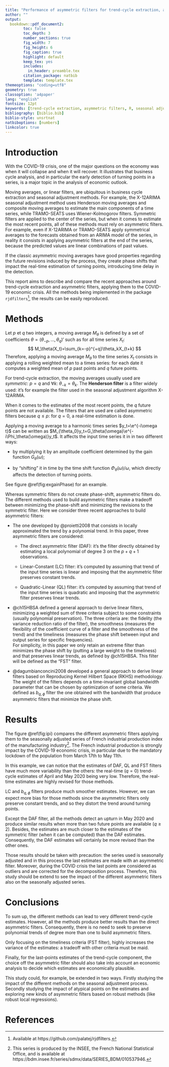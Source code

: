 ```yaml
---
title: "Performance of asymmetric filters for trend-cycle extraction, application to the COVID-19 crisis"
author: ""
output:
  bookdown::pdf_document2:
        toc: false
        toc_depth: 3
        number_sections: true
        fig_width: 7
        fig_height: 6
        fig_caption: true
        highlight: default
        keep_tex: yes
        includes:
          in_header: preamble.tex
        citation_package: natbib
        template: template.tex
themeoptions: "coding=utf8"
geometry: true
classoption: 'a4paper'
lang: "english"
fontsize: 12pt
keywords: [trend-cycle extraction, asymmetric filters, R, seasonal adjustment]
bibliography: [biblio.bib]
biblio-style: unsrtnat
natbiboptions: [numbers]
linkcolor: true
---
```



# Introduction


With the COVID-19 crisis, one of the major questions on the economy was when it will collapse and when it will recover. 
It illustrates that business cycle analysis, and in particular the early detection of turning points in a series, is a major topic in the analysis of economic outlook.

Moving averages, or linear filters, are ubiquitous in business cycle extraction and seasonal adjustment methods. 
For example, the X-12ARIMA seasonal adjustment method uses Henderson moving averages and composite moving averages to estimate the main components of a time series, while TRAMO-SEATS uses Wiener-Kolmogorov filters. 
Symmetric filters are applied to the center of the series, but when it comes to estimate the most recent points, all of these methods must rely on asymmetric filters. 
For example, even if X-12ARIMA or TRAMO-SEATS apply symmetrical averages to the forecasts obtained from an ARIMA model of the series, in reality it consists in applying asymmetric filters at the end of the series, because the predicted values are linear combinations of past values.

If the classic asymmetric moving averages have good properties regarding the future revisions induced by the process, they create phase shifts that impact the real-time estimation of turning points, introducing time delay in the detection.

This report aims to describe and compare the recent approaches around trend-cycle extraction and asymmetric filters, applying them to the COVID-19 economic crisis.
All the methods being implemented in the \faIcon{r-project} package `rjdfilters`^[Available at https://github.com/palatej/rjdfilters.], the results can be easily reproduced.


# Methods

Let $p$ et $q$ two integers, a moving average $M_\theta$ is defined by a set of coefficients $\theta=(\theta_{-p},\dots,\theta_{q})'$ such as for all time series $X_t$:
$$
M_\theta(X_t)=\sum_{k=-p}^{+q}\theta_kX_{t+k}
$$
Therefore, applying a moving average $M_\theta$ to the time series $X_t$ consists in applying a rolling weighted mean to a times series: for each date it computes a weighted mean of $p$ past points and $q$ future points.

For trend-cycle extraction, the moving averages usually used are *symmetric*: $p=q$ and $\forall k:\:\theta_{-k} = \theta_k$. 
The **Henderson filter** is a filter widely used: it's for example the filter used in the seasonal adjustment algorithm X-12ARIMA. 

When it comes to the estimates of the most recent points, the $q$ future points are not available. 
The filters that are used are called asymmetric filters because $q\leq p$: for $q=0$, a real-time estimation is done.

Applying a moving average to a harmonic times series $y_t=\e^{-i\omega t}$ can be written as $M_{\theta_0}y_t=G_\theta(\omega)\e^{-i\Phi_\theta(\omega)}y_t$. It affects the input time series it in in two different ways:

- by multiplying it by an amplitude coefficient determined by the gain function $G_{\theta}\left(\omega\right)$;

- by "shifting" it in time by the time shift function $\Phi_\theta(\omega)/\omega$, which directly affects the detection of turning points. 

See figure \@ref(fig:exgainPhase) for an example.

\begin{figure}[!ht]
\pgfplotsset{width=\textwidth,height=6cm,every axis legend/.append style={font=\footnotesize,
  at={(0.5,-0.1)},
  anchor=north}
    }
\begin{tikzpicture}
\begin{axis}[
legend columns=2,
legend style = {fill=none , fill opacity=0, draw opacity=1,text opacity=1},
xtick={0,3.14159,...,15.70795},
xticklabels={0,$\pi$,$2\pi$,$3\pi$,$4\pi$,$5\pi$} 
]
\addplot[domain=0:5*pi,smooth,samples=300]    plot (\x,{sin(\x * (pi/2) r)});
\addlegendentry{$X_t(\pi/2)$}
\addplot[domain=0:5*pi,smooth,samples=300, dashed]    
  plot (\x,{1/2*sin(\x* pi/2 r )+1/2*sin((\x -1) * pi/2 r)});
\addlegendentry{$M_{\theta_0}X_t(\pi/2)$}
\draw[<->](axis cs: 1.5,1)--(axis cs: 1.5,0.7071068)
  node[pos=0.5, right]{\scriptsize $G_{\theta_0}(\pi/2)$};
\draw[<->] (axis cs: 3, -0.70710680-0.05)--(axis cs: 3.5,-0.7071068-0.05) 
  node[pos=0.5, below right]{\scriptsize $\Phi_{\theta_0}(\pi/2)$};
\end{axis}
\end{tikzpicture}
\caption{Smoothing of the time series $y_t=\sin(\omega t)$ by the moving average $M_{\theta_0}y_t=\frac{1}{2}y_{t-1}+\frac{1}{2}y_{t}$ for $\omega=\pi/2$.}\label{fig:exgainPhase}
\end{figure}

Whereas symmetric filters do not create phase-shift, asymmetric filters do. 
The different methods used to build asymmetric filters make a tradeoff between minimizing the phase-shift and minimizing the revisions to the symmetric filter.
Here we consider three recent approaches to build asymmetric filters:

- The one developed by @proietti2008 that consists in locally approximated the trend by a polynomial trend. 
In this paper, three asymmetric filters are considered:

  * The direct asymmetric filter (DAF): it's the filter directly obtained by estimating a local polynomial of degree 3 on the $p+q+1$ observations.
  
  * Linear-Constant (LC) filter: it's computed by assuming that trend of the input time series is linear and imposing that the asymmetric filter preserves constant trends.
  
  * Quadratic-Linear (QL) filter: it's computed by assuming that trend of the input time series is quadratic and imposing that the asymmetric filter preserves linear trends.
  
- @ch15HBSA defined a general approach to derive linear filters, minimizing a weighted sum of three criteria subject to some constraints (usually polynomial preservation).
The three criteria are: the fidelity (the variance reduction ratio of the filter), the smoothness (measures the flexibility of the coefficient curve of a filter and the smoothness of the trend) and the timeliness (measures the phase shift between input and output series for specific frequencies).  
For simplicity, in this paper we only retain an extreme filter than minimizes the phase shift by (putting a large weight to the timeliness) and that preserves linear trends, as defined by @ch15HBSA. 
This filter will be defined as the "FST" filter.

- @dagumbianconcini2008 developed a general approach to derive linear filters based on Reproducing Kernel Hilbert Space (RKHS) methodology. 
The weight of the filters depends on a time-invariant global bandwidth parameter that can be chosen by optimization of some criteria.
We defined as $b_{q,\phi}$ filter the one obtained with the bandwidth that produce asymmetric filters that minimize the phase shift.


# Results

The figure \@ref(fig:ipi) compares the different asymmetric filters applying them to the seasonally adjusted series of French industrial production index of the manufacturing industry^[This series is produced by the INSEE, the French National Statistical Office, and is available at https://bdm.insee.fr/series/sdmx/data/SERIES_BDM/010537946.]. 
The French industrial production is strongly impact by the COVID-19 economic crisis, in particular due to the mandatory lockdown of the population from March 17th to May 11th.

<!-- \begin{figure}[!ht] -->
<!-- \animategraphics[autoplay,loop,width=0.99\textwidth,controls]{2}{img/illustration_}{1}{5} -->
<!-- \caption{Application of asymmetric filters to the French industrial production index (IPI) of manufacture of motor vehicles, trailers and semi-trailers.}\label{fig:cl2all}\footnotesize -->
<!-- \emph{Note: The symmetric trend is the one computed by a symmetric 13-terms Henderson filter.} -->

<!-- \emph{To see the animation, the PDF must be open with Acrobat Reader, KDE Okular, PDF-XChange or Foxit Reader. -->
<!-- Otherwise you will only be able to see the results for the DAF filter.} -->
<!-- \end{figure} -->

\begin{figure}[!ht]
\animategraphics[autoplay,loop,width=0.99\textwidth,controls]{2}{img/illustrationfr_}{1}{5}
\caption{Application of asymmetric filters to the French industrial production index (IPI) of manufacturing industry.}\label{fig:ipi}\footnotesize
\emph{Note: The symmetric trend is the one computed by a symmetric 13-terms Henderson filter.}

\emph{To see the animation, the PDF must be open with Acrobat Reader, KDE Okular, PDF-XChange or Foxit Reader.
Otherwise you will only be able to see the results for the DAF filter.}
\end{figure}

In this example, we can notice that the estimates of DAF, QL and FST filters have much more variability than the others: the real-time ($q=0$) trend-cycle estimates of April and May 2020 being very low. 
Therefore, the real-time estimates are highly revised for those methods.

LC and $b_{q,\phi}$ filters produce much smoother estimates.
However, we can expect more bias for those methods since the asymmetric filters only preserve constant trends, and so they distort the trend around turning points. 

Except the DAF filter, all the methods detect an upturn in May 2020 and produce similar results when more than two future points are available ($q\geq 2$). 
Besides, the estimates are much closer to the estimates of the symmetric filter (when it can be computed) than the DAF estimates.
Consequently, the DAF estimates will certainly be more revised than the other ones.

Those results should be taken with precaution: the series used is seasonally adjusted and in this process the last estimates are made with an asymmetric filter. 
Moreover, during the COVID crisis the last points are considered as outliers and are corrected for the decomposition process. 
Therefore, this study should be extend to see the impact of the different asymmetric filters also on the seasonally adjusted series.

# Conclusions

To sum up, the different methods can lead to very different trend-cycle estimates. 
However, all the methods produce better results than the direct asymmetric filters.
Consequently, there is no need to seek to preserve polynomial trends of degree more than one to build asymmetric filters.

Only focusing on the timeliness criteria (FST filter), highly increases the variance of the estimates: a tradeoff with other criteria must be maid.

Finally, for the last-points estimates of the trend-cycle component, the choice off the asymmetric filter should also take into account an economic analysis to decide which estimates are economically plausible.

This study could, for example, be extended in two ways. 
Firstly studying the impact of the different methods on the seasonal adjustment process.
Secondly studying the impact of atypical points on the estimates and exploring new kinds of asymmetric filters based on robust methods (like robust local regressions). 


# References {.unnumbered}



